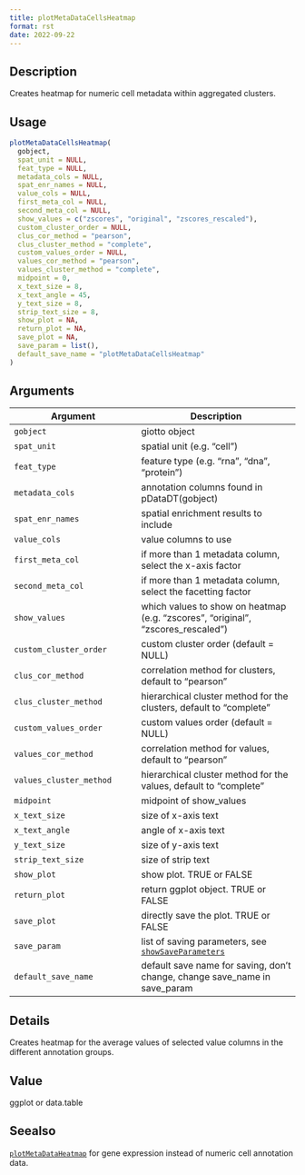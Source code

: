 ```yaml
--- 
title: plotMetaDataCellsHeatmap 
format: rst 
date: 2022-09-22 
--- 
```


## Description

Creates heatmap for numeric cell metadata within aggregated clusters.


## Usage

```r
plotMetaDataCellsHeatmap(
  gobject,
  spat_unit = NULL,
  feat_type = NULL,
  metadata_cols = NULL,
  spat_enr_names = NULL,
  value_cols = NULL,
  first_meta_col = NULL,
  second_meta_col = NULL,
  show_values = c("zscores", "original", "zscores_rescaled"),
  custom_cluster_order = NULL,
  clus_cor_method = "pearson",
  clus_cluster_method = "complete",
  custom_values_order = NULL,
  values_cor_method = "pearson",
  values_cluster_method = "complete",
  midpoint = 0,
  x_text_size = 8,
  x_text_angle = 45,
  y_text_size = 8,
  strip_text_size = 8,
  show_plot = NA,
  return_plot = NA,
  save_plot = NA,
  save_param = list(),
  default_save_name = "plotMetaDataCellsHeatmap"
)
```


## Arguments

Argument      |Description
------------- |----------------
`gobject`     |     giotto object
`spat_unit`     |     spatial unit (e.g. "cell")
`feat_type`     |     feature type (e.g. "rna", "dna", "protein")
`metadata_cols`     |     annotation columns found in pDataDT(gobject)
`spat_enr_names`     |     spatial enrichment results to include
`value_cols`     |     value columns to use
`first_meta_col`     |     if more than 1 metadata column, select the x-axis factor
`second_meta_col`     |     if more than 1 metadata column, select the facetting factor
`show_values`     |     which values to show on heatmap (e.g. "zscores", "original", "zscores_rescaled")
`custom_cluster_order`     |     custom cluster order (default = NULL)
`clus_cor_method`     |     correlation method for clusters, default to "pearson"
`clus_cluster_method`     |     hierarchical cluster method for the clusters, default to "complete"
`custom_values_order`     |     custom values order (default = NULL)
`values_cor_method`     |     correlation method for values, default to "pearson"
`values_cluster_method`     |     hierarchical cluster method for the values, default to "complete"
`midpoint`     |     midpoint of show_values
`x_text_size`     |     size of x-axis text
`x_text_angle`     |     angle of x-axis text
`y_text_size`     |     size of y-axis text
`strip_text_size`     |     size of strip text
`show_plot`     |     show plot. TRUE or FALSE
`return_plot`     |     return ggplot object. TRUE or FALSE
`save_plot`     |     directly save the plot. TRUE or FALSE
`save_param`     |     list of saving parameters, see [`showSaveParameters`](#showsaveparameters)
`default_save_name`     |     default save name for saving, don't change, change save_name in save_param


## Details

Creates heatmap for the average values of selected value columns in the different annotation groups.


## Value

ggplot or data.table


## Seealso

[`plotMetaDataHeatmap`](#plotmetadataheatmap) for gene expression instead of numeric cell annotation data.


